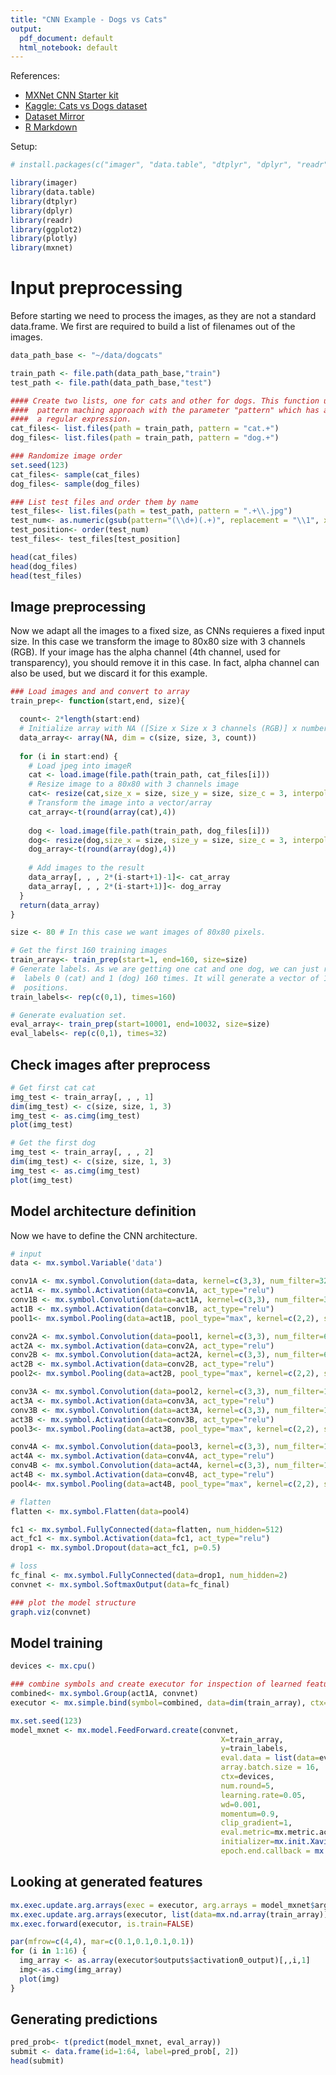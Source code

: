 ```yaml
---
title: "CNN Example - Dogs vs Cats"
output:
  pdf_document: default
  html_notebook: default
---
```

References:

- [MXNet CNN Starter kit](https://www.kaggle.com/jeremiedb/mxnet-with-r-starter-kit)
- [Kaggle: Cats vs Dogs dataset](https://www.kaggle.com/c/dogs-vs-cats-redux-kernels-edition/data)
- [Dataset Mirror](https://www.floydhub.com/fastai/datasets/kaggle-dogs-vs-cats-redux-kernels-edition)
- [R Markdown](http://rmarkdown.rstudio.com)


Setup:

```r
# install.packages(c("imager", "data.table", "dtplyr", "dplyr", "readr", "ggplot2", "plotly"))
```




```r
library(imager)
library(data.table)
library(dtplyr)
library(dplyr)
library(readr)
library(ggplot2)
library(plotly)
library(mxnet)
```
Input preprocessing
===================

Before starting we need to process the images, as they are not a standard 
data.frame. We first are required to build a list of filenames out of the images.

```r
data_path_base <- "~/data/dogcats"

train_path <- file.path(data_path_base,"train")
test_path <- file.path(data_path_base,"test")

#### Create two lists, one for cats and other for dogs. This function uses a 
####  pattern maching approach with the parameter "pattern" which has as input
####  a regular expression.
cat_files<- list.files(path = train_path, pattern = "cat.+")
dog_files<- list.files(path = train_path, pattern = "dog.+")

### Randomize image order
set.seed(123)
cat_files<- sample(cat_files)
dog_files<- sample(dog_files)

### List test files and order them by name
test_files<- list.files(path = test_path, pattern = ".+\\.jpg")
test_num<- as.numeric(gsub(pattern="(\\d+)(.+)", replacement = "\\1", x = test_files))
test_position<- order(test_num)
test_files<- test_files[test_position]

head(cat_files)
head(dog_files)
head(test_files)
```


Image preprocessing
-------------------

Now we adapt all the images to a fixed size, as CNNs requieres a fixed input size.
In this case we transform the image to 80x80 size with 3 channels (RGB). If your
image has the alpha channel (4th channel, used for transparency), you should remove
it in this case. In fact, alpha channel can also be used, but we discard it for 
this example.

```r
### Load images and and convert to array
train_prep<- function(start,end, size){

  count<- 2*length(start:end)
  # Initialize array with NA ([Size x Size x 3 channels (RGB)] x number of img) 
  data_array<- array(NA, dim = c(size, size, 3, count)) 
  
  for (i in start:end) {
    # Load jpeg into imageR
    cat <- load.image(file.path(train_path, cat_files[i]))
    # Resize image to a 80x80 with 3 channels image
    cat<- resize(cat,size_x = size, size_y = size, size_c = 3, interpolation_type = 2)
    # Transform the image into a vector/array
    cat_array<-t(round(array(cat),4))
      
    dog <- load.image(file.path(train_path, dog_files[i]))
    dog<- resize(dog,size_x = size, size_y = size, size_c = 3, interpolation_type = 2)
    dog_array<-t(round(array(dog),4))
    
    # Add images to the result
    data_array[, , , 2*(i-start+1)-1]<- cat_array
    data_array[, , , 2*(i-start+1)]<- dog_array
  }
  return(data_array)
}

size <- 80 # In this case we want images of 80x80 pixels.

# Get the first 160 training images
train_array<- train_prep(start=1, end=160, size=size)
# Generate labels. As we are getting one cat and one dog, we can just repeat the
#  labels 0 (cat) and 1 (dog) 160 times. It will generate a vector of 160*2 
#  positions.
train_labels<- rep(c(0,1), times=160)

# Generate evaluation set.
eval_array<- train_prep(start=10001, end=10032, size=size)
eval_labels<- rep(c(0,1), times=32)
```

Check images after preprocess
-----------------------------
```r
# Get first cat cat
img_test <- train_array[, , , 1]
dim(img_test) <- c(size, size, 1, 3)
img_test <- as.cimg(img_test)
plot(img_test)

# Get the first dog
img_test <- train_array[, , , 2]
dim(img_test) <- c(size, size, 1, 3)
img_test <- as.cimg(img_test)
plot(img_test)
```

Model architecture definition
-----------------------------

Now we have to define the CNN architecture.

```r
# input
data <- mx.symbol.Variable('data')

conv1A <- mx.symbol.Convolution(data=data, kernel=c(3,3), num_filter=32, stride=c(1,1), pad=c(1,1))
act1A <- mx.symbol.Activation(data=conv1A, act_type="relu")
conv1B <- mx.symbol.Convolution(data=act1A, kernel=c(3,3), num_filter=32, stride=c(1,1), pad=c(1,1))
act1B <- mx.symbol.Activation(data=conv1B, act_type="relu")
pool1<- mx.symbol.Pooling(data=act1B, pool_type="max", kernel=c(2,2), stride=c(2,2), pad=c(0,0))

conv2A <- mx.symbol.Convolution(data=pool1, kernel=c(3,3), num_filter=64, stride=c(1,1), pad=c(1,1))
act2A <- mx.symbol.Activation(data=conv2A, act_type="relu")
conv2B <- mx.symbol.Convolution(data=act2A, kernel=c(3,3), num_filter=64, stride=c(1,1), pad=c(1,1))
act2B <- mx.symbol.Activation(data=conv2B, act_type="relu")
pool2<- mx.symbol.Pooling(data=act2B, pool_type="max", kernel=c(2,2), stride=c(2,2), pad=c(0,0))

conv3A <- mx.symbol.Convolution(data=pool2, kernel=c(3,3), num_filter=128, stride=c(1,1), pad=c(1,1))
act3A <- mx.symbol.Activation(data=conv3A, act_type="relu")
conv3B <- mx.symbol.Convolution(data=act3A, kernel=c(3,3), num_filter=128, stride=c(1,1), pad=c(1,1))
act3B <- mx.symbol.Activation(data=conv3B, act_type="relu")
pool3<- mx.symbol.Pooling(data=act3B, pool_type="max", kernel=c(2,2), stride=c(2,2), pad=c(0,0))

conv4A <- mx.symbol.Convolution(data=pool3, kernel=c(3,3), num_filter=128, stride=c(1,1), pad=c(1,1))
act4A <- mx.symbol.Activation(data=conv4A, act_type="relu")
conv4B <- mx.symbol.Convolution(data=act4A, kernel=c(3,3), num_filter=128, stride=c(1,1), pad=c(1,1))
act4B <- mx.symbol.Activation(data=conv4B, act_type="relu")
pool4<- mx.symbol.Pooling(data=act4B, pool_type="max", kernel=c(2,2), stride=c(2,2), pad=c(0,0))

# flatten
flatten <- mx.symbol.Flatten(data=pool4)

fc1 <- mx.symbol.FullyConnected(data=flatten, num_hidden=512)
act_fc1 <- mx.symbol.Activation(data=fc1, act_type="relu")
drop1 <- mx.symbol.Dropout(data=act_fc1, p=0.5)

# loss
fc_final <- mx.symbol.FullyConnected(data=drop1, num_hidden=2)
convnet <- mx.symbol.SoftmaxOutput(data=fc_final)

### plot the model structure
graph.viz(convnet)

```

Model training
--------------

```r
devices <- mx.cpu()

### combine symbols and create executor for inspection of learned features
combined<- mx.symbol.Group(act1A, convnet)
executor <- mx.simple.bind(symbol=combined, data=dim(train_array), ctx=devices)

mx.set.seed(123)
model_mxnet <- mx.model.FeedForward.create(convnet,
                                               X=train_array, 
                                               y=train_labels,
                                               eval.data = list(data=eval_array, label=eval_labels),
                                               array.batch.size = 16, 
                                               ctx=devices, 
                                               num.round=5,
                                               learning.rate=0.05,
                                               wd=0.001,
                                               momentum=0.9,
                                               clip_gradient=1,
                                               eval.metric=mx.metric.accuracy, 
                                               initializer=mx.init.Xavier(rnd_type = "gaussian", factor_type = "avg", magnitude = 3),
                                               epoch.end.callback = mx.callback.log.train.metric(1))

```


Looking at generated features
-----------------------------
```r
mx.exec.update.arg.arrays(exec = executor, arg.arrays = model_mxnet$arg.params, match.name=TRUE)
mx.exec.update.arg.arrays(executor, list(data=mx.nd.array(train_array)), match.name=TRUE)
mx.exec.forward(executor, is.train=FALSE)

par(mfrow=c(4,4), mar=c(0.1,0.1,0.1,0.1))
for (i in 1:16) {
  img_array <- as.array(executor$outputs$activation0_output)[,,i,1]
  img<-as.cimg(img_array)
  plot(img)
}
```

Generating predictions
----------------------

```r
pred_prob<- t(predict(model_mxnet, eval_array))
submit <- data.frame(id=1:64, label=pred_prob[, 2])
head(submit)
```


